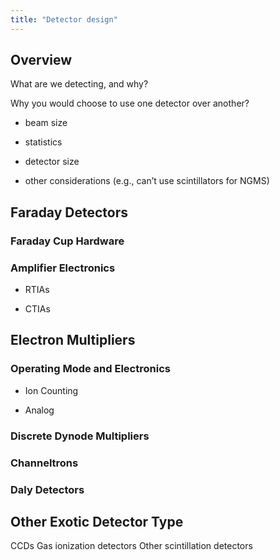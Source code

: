```yaml
---
title: "Detector design"
---
```


## Overview {#sec-detectors-overview}

What are we detecting, and why?

Why you would choose to use one detector over another? 

* beam size

* statistics

* detector size

* other considerations (e.g., can't use scintillators for NGMS)

## Faraday Detectors {#sec-detectors-faradays}

### Faraday Cup Hardware {#sec-detectors-faradays-hardware}

### Amplifier Electronics {#sec-detectors-faradays-electronics}

* RTIAs

* CTIAs

## Electron Multipliers {#sec-detectors-em}

### Operating Mode and Electronics {#sec-detectors-em-electronics}

* Ion Counting

* Analog 

### Discrete Dynode Multipliers {#sec-detectors-em-dd}

### Channeltrons {#sec-detectors-em-channeltrons}

### Daly Detectors {#sec-detectors-em-daly}

## Other Exotic Detector Type {#sec-detectors-other}

CCDs
Gas ionization detectors
Other scintillation detectors